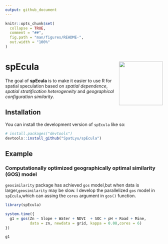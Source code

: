 ```yaml
---
output: github_document
---
```


<!-- README.md is generated from README.Rmd. Please edit that file -->

```r
knitr::opts_chunk$set(
  collapse = TRUE,
  comment = "##",
  fig.path = "man/figures/README-",
  out.width = "100%"
)
```

# spEcula <img src="man/figures/logo.png" align="right" height="140"/>

<!-- badges: start -->
<!-- badges: end -->

The goal of **spEcula** is to make it easier to use R for spatial speculation based on *spatial dependence*, *spatial stratification heterogeneity* and *geographical configuration similarity*.

## Installation

You can install the development version of `spEcula` like so:

``` r
# install.packages("devtools")
devtools::install_github("SpatLyu/spEcula")
```

## Example

### Computationally optimized geographically optimal similarity (GOS) model

`geosimilarity` package has achieved `gos` model,but when data is larger,`geosimilarity` may be slow. I develop the parallelized `gos` model in `spEcula`,which can assing the `cores` argument in `gos()` function.

```r
library(spEcula)

system.time({
  g1 = gos(Zn ~ Slope + Water + NDVI  + SOC + pH + Road + Mine,
           data = zn, newdata = grid, kappa = 0.08,cores = 6)
})

g1
```

